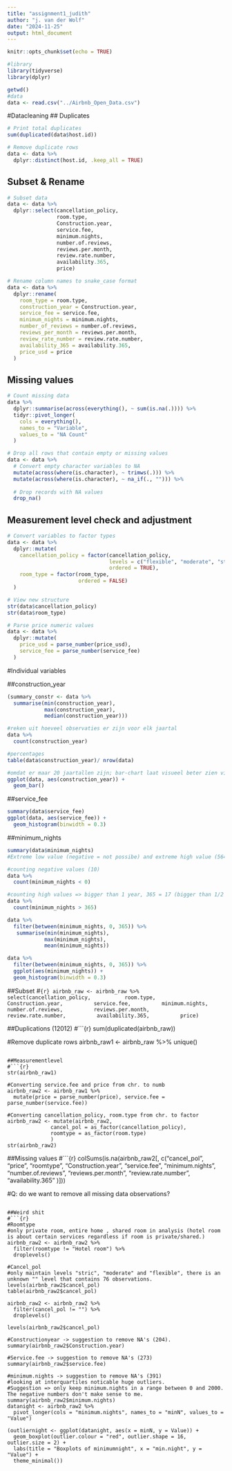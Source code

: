 ```yaml
---
title: "assignment1_judith"
author: "j. van der Wolf"
date: "2024-11-25"
output: html_document
---
```


```r
knitr::opts_chunk$set(echo = TRUE)

#library
library(tidyverse)
library(dplyr)

getwd()
#data
data <- read.csv("../Airbnb_Open_Data.csv")
```

#Datacleaning 
## Duplicates
```r
# Print total duplicates
sum(duplicated(data$host.id))

# Remove duplicate rows 
data <- data %>% 
  dplyr::distinct(host.id, .keep_all = TRUE)
```

## Subset & Rename
```r
# Subset data
data <- data %>%
  dplyr::select(cancellation_policy,
                room.type,
                Construction.year,
                service.fee,
                minimum.nights,
                number.of.reviews,
                reviews.per.month,
                review.rate.number,
                availability.365,
                price)

# Rename column names to snake_case format
data <- data %>%
  dplyr::rename(
    room_type = room.type,
    construction_year = Construction.year,
    service_fee = service.fee,
    minimum_nights = minimum.nights,
    number_of_reviews = number.of.reviews,
    reviews_per_month = reviews.per.month,
    review_rate_number = review.rate.number,
    availability_365 = availability.365,
    price_usd = price
  )
```

## Missing values
```r
# Count missing data
data %>%
  dplyr::summarise(across(everything(), ~ sum(is.na(.)))) %>%
  tidyr::pivot_longer(
    cols = everything(),
    names_to = "Variable",
    values_to = "NA Count"
  )
```

```r
# Drop all rows that contain empty or missing values
data <- data %>%
  # Convert empty character variables to NA
  mutate(across(where(is.character), ~ trimws(.))) %>%
  mutate(across(where(is.character), ~ na_if(., ""))) %>%
  
  # Drop records with NA values
  drop_na()
```

## Measurement level check and adjustment
```r
# Convert variables to factor types
data <- data %>%
  dplyr::mutate(
    cancellation_policy = factor(cancellation_policy, 
                                 levels = c("flexible", "moderate", "strict"),
                                 ordered = TRUE),
    room_type = factor(room_type,
                       ordered = FALSE)
  )

# View new structure
str(data$cancellation_policy)
str(data$room_type)
```

```r
# Parse price numeric values
data <- data %>%
  dplyr::mutate(
    price_usd = parse_number(price_usd),
    service_fee = parse_number(service_fee)
  )
```

#Individual variables 

##construction_year
```r
(summary_constr <- data %>%
  summarise(min(construction_year),
            max(construction_year),
            median(construction_year)))

#reken uit hoeveel observaties er zijn voor elk jaartal
data %>% 
  count(construction_year)

#percentages
table(data$construction_year)/ nrow(data)

#omdat er maar 20 jaartallen zijn; bar-chart laat visueel beter zien vind ik. 
ggplot(data, aes(construction_year)) +
  geom_bar()

```


##service_fee
```r
summary(data$service_fee)
ggplot(data, aes(service_fee)) +
  geom_histogram(binwidth = 0.3)
```

##minimum_nights
```r
summary(data$minimum_nights)
#Extreme low value (negative = not possibe) and extreme high value (5645 = ingevuld om andere reden dan om aan te geven wat minimale nachten zijn - bijv. voor een periode niet verhuren, maar wel omhoog blijven komen in zoeksuggesties e.d.)

#counting negative values (10)
data %>% 
  count(minimum_nights < 0)

#counting high values => bigger than 1 year, 365 = 17 (bigger than 1/2 year = 93)
data %>% 
  count(minimum_nights > 365)

data %>%
  filter(between(minimum_nights, 0, 365)) %>%
   summarise(min(minimum_nights),
            max(minimum_nights),
            mean(minimum_nights))

data %>%
  filter(between(minimum_nights, 0, 365)) %>%
  ggplot(aes(minimum_nights)) +
  geom_histogram(binwidth = 0.3)

```







##Subset
#```{r}
airbnb_raw <- airbnb_raw %>%
  select(cancellation_policy, 
         room.type, 
         Construction.year,
         service.fee,
         minimum.nights,
         number.of.reviews,
         reviews.per.month,
         review.rate.number,
         availability.365,
         price)
```

##Duplications (12012) 
#```{r}
sum(duplicated(airbnb_raw))

#Remove duplicate rows 
airbnb_raw1 <- airbnb_raw %>% unique()
```

##Measurementlevel  
#```{r}
str(airbnb_raw1)

#Converting service.fee and price from chr. to numb
airbnb_raw2 <- airbnb_raw1 %>%
  mutate(price = parse_number(price), service.fee = parse_number(service.fee))

#Converting cancellation_policy, room.type from chr. to factor 
airbnb_raw2 <- mutate(airbnb_raw2,
              cancel_pol = as_factor(cancellation_policy),
              roomtype = as_factor(room.type)
              )
str(airbnb_raw2)
```

##Missing values 
#```{r}
colSums(is.na(airbnb_raw2[, c("cancel_pol", "price", "roomtype", "Construction.year", "service.fee", "minimum.nights", "number.of.reviews", "reviews.per.month", "review.rate.number", "availability.365" )]))

#Q: do we want to remove all missing data observations? 
```

##Weird shit 
#```{r}
#Roomtype
#only private room, entire home , shared room in analysis (hotel room is about certain services regardless if room is private/shared.)
airbnb_raw2 <- airbnb_raw2 %>% 
  filter(roomtype != "Hotel room") %>%   
  droplevels()

#Cancel_pol
#only maintain levels "stric", "moderate" and "flexible", there is an unknown "" level that contains 76 observations.
levels(airbnb_raw2$cancel_pol)
table(airbnb_raw2$cancel_pol)

airbnb_raw2 <- airbnb_raw2 %>% 
  filter(cancel_pol != "") %>%   
  droplevels()

levels(airbnb_raw2$cancel_pol)

#Constructionyear -> suggestion to remove NA's (204).
summary(airbnb_raw2$Construction.year)

#Service.fee -> suggestion to remove NA's (273)
summary(airbnb_raw2$service.fee) 

#minimum.nights -> suggestion to remove NA's (391)
#looking at interquartiles noticable huge outliers. 
#Suggestion => only keep minimum.nights in a range between 0 and 2000. The negative numbers don't make sense to me. 
summary(airbnb_raw2$minimum.nights)
datanight <- airbnb_raw2 %>% 
  pivot_longer(cols = "minimum.nights", names_to = "minN", values_to = "Value")

(outliernight <- ggplot(datanight, aes(x = minN, y = Value)) +
  geom_boxplot(outlier.colour = "red", outlier.shape = 16, outlier.size = 2) +
  labs(title = "Boxplots of minimumnight", x = "min.night", y = "Value") +
  theme_minimal())

```

